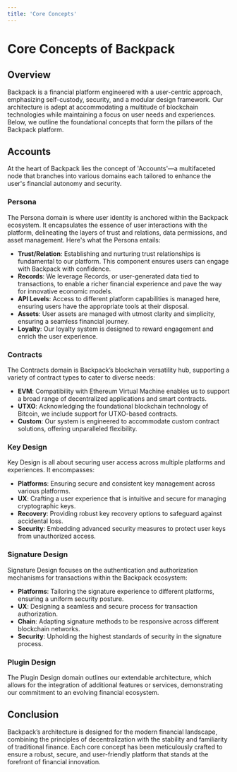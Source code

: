 ```yaml
---
title: 'Core Concepts'
---
```


# Core Concepts of Backpack

## Overview

Backpack is a financial platform engineered with a user-centric approach, emphasizing self-custody, security, and a modular design framework. Our architecture is adept at accommodating a multitude of blockchain technologies while maintaining a focus on user needs and experiences. Below, we outline the foundational concepts that form the pillars of the Backpack platform.

## Accounts

At the heart of Backpack lies the concept of 'Accounts'—a multifaceted node that branches into various domains each tailored to enhance the user's financial autonomy and security.

### Persona

The Persona domain is where user identity is anchored within the Backpack ecosystem. It encapsulates the essence of user interactions with the platform, delineating the layers of trust and relations, data permissions, and asset management. Here's what the Persona entails:

- **Trust/Relation**: Establishing and nurturing trust relationships is fundamental to our platform. This component ensures users can engage with Backpack with confidence.
- **Records**: We leverage Records, or user-generated data tied to transactions, to enable a richer financial experience and pave the way for innovative economic models.
- **API Levels**: Access to different platform capabilities is managed here, ensuring users have the appropriate tools at their disposal.
- **Assets**: User assets are managed with utmost clarity and simplicity, ensuring a seamless financial journey.
- **Loyalty**: Our loyalty system is designed to reward engagement and enrich the user experience.

### Contracts

The Contracts domain is Backpack’s blockchain versatility hub, supporting a variety of contract types to cater to diverse needs:

- **EVM**: Compatibility with Ethereum Virtual Machine enables us to support a broad range of decentralized applications and smart contracts.
- **UTXO**: Acknowledging the foundational blockchain technology of Bitcoin, we include support for UTXO-based contracts.
- **Custom**: Our system is engineered to accommodate custom contract solutions, offering unparalleled flexibility.

### Key Design

Key Design is all about securing user access across multiple platforms and experiences. It encompasses:

- **Platforms**: Ensuring secure and consistent key management across various platforms.
- **UX**: Crafting a user experience that is intuitive and secure for managing cryptographic keys.
- **Recovery**: Providing robust key recovery options to safeguard against accidental loss.
- **Security**: Embedding advanced security measures to protect user keys from unauthorized access.

### Signature Design

Signature Design focuses on the authentication and authorization mechanisms for transactions within the Backpack ecosystem:

- **Platforms**: Tailoring the signature experience to different platforms, ensuring a uniform security posture.
- **UX**: Designing a seamless and secure process for transaction authorization.
- **Chain**: Adapting signature methods to be responsive across different blockchain networks.
- **Security**: Upholding the highest standards of security in the signature process.

### Plugin Design

The Plugin Design domain outlines our extendable architecture, which allows for the integration of additional features or services, demonstrating our commitment to an evolving financial ecosystem.

## Conclusion

Backpack’s architecture is designed for the modern financial landscape, combining the principles of decentralization with the stability and familiarity of traditional finance. Each core concept has been meticulously crafted to ensure a robust, secure, and user-friendly platform that stands at the forefront of financial innovation.
